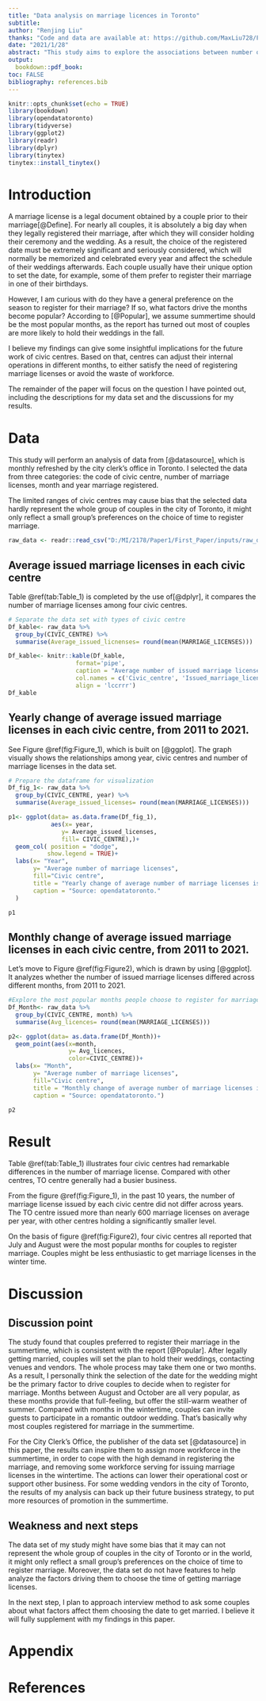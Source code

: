 ```yaml
---
title: "Data analysis on marriage licences in Toronto"
subtitle: 
author: "Renjing Liu"
thanks: "Code and data are available at: https://github.com/MaxLiu728/First_Paper.git"
date: "2021/1/28"
abstract: "This study aims to explore the associations between number of issued marriage licenses in city of toronto and the month marriage registered.Our data is from open data toronto[@datasource], collecting marriage licenses information from four major civic centres in the city of toronto. After the analysis, I find all feedback from the civic centres showed couples in city of Toronto prefer to registor for their marriage in the summer time. Our findings can back up the city's operational requirements and guide some business functions, to meet the intentions of the publisher for this data set"
output:
  bookdown::pdf_book:
toc: FALSE
bibliography: references.bib
---
```


```r
knitr::opts_chunk$set(echo = TRUE)
library(bookdown)
library(opendatatoronto)
library(tidyverse)
library(ggplot2)
library(readr)
library(dplyr)
library(tinytex)
tinytex::install_tinytex()
```

# Introduction
A marriage license is a legal document obtained by a couple prior to their marriage[@Define]. For nearly all couples, it is absolutely a big day when they legally registered their marriage, after which they will consider holding their ceremony and the wedding. As a result, the choice of the registered date must be extremely significant and seriously considered, which will normally be memorized and celebrated every year and affect the schedule of their weddings afterwards. Each couple usually have their unique option to set the date, for example, some of them prefer to register their marriage in one of their birthdays. 

However, I am curious with do they have a general preference on the season to register for their marriage? If so, what factors drive the months become popular? According to [@Popular], we assume summertime should be the most popular months, as the report has turned out most of couples are more likely to hold their weddings in the fall. 

I believe my findings can give some insightful implications for the future work of civic centres. Based on that, centres can adjust their internal operations in different months, to either satisfy the need of registering marriage licenses or avoid the waste of workforce.

The remainder of the paper will focus on the question I have pointed out, including the descriptions for my data set and the discussions for my results. 


# Data
This study will perform an analysis of data from [@datasource], which is monthly refreshed by the city clerk's office in Toronto. I selected the data from three categories: the code of civic centre, number of marriage licenses, month and year marriage registered. 

The limited ranges of civic centres may cause bias that the selected data hardly represent the whole group of couples in the city of Toronto, it might only reflect a small group's preferences on the choice of time to register marriage. 

```r
raw_data <- readr::read_csv("D:/MI/2178/Paper1/First_Paper/inputs/raw_data.csv") #Read the raw data, which has been tidied in my r script.
```


## Average issued marriage licenses in each civic centre
Table \@ref(tab:Table_1) is completed by the use of[@dplyr], it compares the number of marriage licenses among four civic centres. 

```r
# Separate the data set with types of civic centre
Df_kable<- raw_data %>%
  group_by(CIVIC_CENTRE) %>%
  summarise(Average_issued_licnenses= round(mean(MARRIAGE_LICENSES)))

Df_kable<- knitr::kable(Df_kable, 
                   format='pipe', 
                   caption = "Average number of issued marriage licenses",
                   col.names = c('Civic_centre', 'Issued_marriage_licenses'),
                   align = 'lccrrr')
Df_kable
```


## Yearly change of average issued marriage licenses in each civic centre, from 2011 to 2021.
See Figure \@ref(fig:Figure_1), which is built on [@ggplot]. The graph visually shows the relationships among year, civic centres and number of marriage licenses in the data set. 
```r
# Prepare the dataframe for visualization
Df_fig_1<- raw_data %>%
  group_by(CIVIC_CENTRE, year) %>%
  summarise(Average_issued_licenses= round(mean(MARRIAGE_LICENSES)))

p1<- ggplot(data= as.data.frame(Df_fig_1),
            aes(x= year, 
               y= Average_issued_licenses, 
               fill= CIVIC_CENTRE),)+
  geom_col( position = "dodge",
           show.legend = TRUE)+
  labs(x= "Year",
       y= "Average number of marriage licenses",
       fill="Civic centre",
       title = "Yearly change of average number of marriage licenses issued in each civic centre",
       caption = "Source: opendatatoronto."
  )

p1
```
## Monthly change of average issued marriage licenses in each civic centre, from 2011 to 2021.
Let's move to Figure \@ref(fig:Figure2), which is drawn by using [@ggplot]. It analyzes whether the number of issued marriage licenses differed across different months, from 2011 to 2021.  
```r
#Explore the most popular months people choose to register for marriage licenses
Df_Month<- raw_data %>%
  group_by(CIVIC_CENTRE, month) %>%
  summarise(Avg_licences= round(mean(MARRIAGE_LICENSES)))

p2<- ggplot(data= as.data.frame(Df_Month))+
  geom_point(aes(x=month, 
                 y= Avg_licences, 
                 color=CIVIC_CENTRE))+
  labs(x= "Month",
       y= "Average number of marriage licenses",
       fill="Civic centre",
       title = "Monthly change of average number of marriage licenses issued in each civic centre",
       caption = "Source: opendatatoronto.")

p2
```
# Result
Table \@ref(tab:Table_1) illustrates four civic centres had remarkable differences in the number of marriage license. Compared with other centres, TO centre generally had a busier business. 

From the figure \@ref(fig:Figure_1), in the past 10 years, the number of marriage license issued by each civic centre did not differ across years. The TO centre issued more than nearly 600 marriage licenses on average per year, with other centres holding a significantly smaller level.

On the basis of figure \@ref(fig:Figure2), four civic centres all reported that July and August were the most popular months for couples to register marriage. Couples might be less enthusiastic to get marriage licenses in the winter time.  

# Discussion

## Discussion point
The study found that couples preferred to register their marriage in the summertime, which is consistent with the report [@Popular]. After legally getting married, couples will set the plan to hold their weddings, contacting venues and vendors. The whole process may take them one or two months. As a result, I personally think the selection of the date for the wedding might be the primary factor to drive couples to decide when to register for marriage. Months between August and October are all very popular, as these months provide that full-feeling, but offer the still-warm weather of summer. Compared with months in the wintertime, couples can invite guests to participate in a romantic outdoor wedding. That's basically why most couples registered for marriage in the summertime.

For the City Clerk's Office, the publisher of the data set [@datasource] in this paper, the results can inspire them to assign more workforce in the summertime, in order to cope with the high demand in registering the marriage, and removing some workforce serving for issuing marriage licenses in the wintertime. The actions can lower their operational cost or support other business. For some wedding vendors in the city of Toronto, the results of my analysis can back up their future business strategy, to put more resources of promotion in the summertime. 

## Weakness and next steps
The data set of my study might have some bias that it may can not represent the whole group of couples in the city of Toronto or in the world, it might only reflect a small group's preferences on the choice of time to register marriage. Moreover, the data set do not have features to help analyze the factors driving them to choose the time of getting marriage licenses. 

In the next step, I plan to approach interview method to ask some couples about what factors affect them choosing the date to get married. I believe it will fully supplement with my findings in this paper.

\newpage

# Appendix {-}

\newpage

# References

